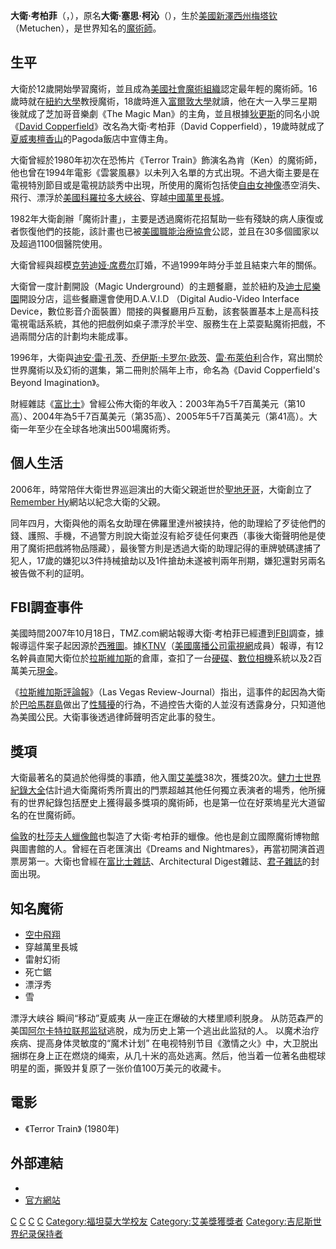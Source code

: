 {{Unreference|time=2008-09-26T00:32:41+00:00 }}
{{external links|time=2022-5-29}}
{{noteTA
| T = zh-hans:大卫·科波菲尔;zh-hk:大衛·高柏飛;zh-tw:大衛·考柏菲;
| dt = 大陸：大卫·科波菲尔；台灣：聖地牙哥；香港：聖地牙哥
| 1 = zh-hans:大卫·科波菲尔;zh-hk:大衛·高柏飛;zh-tw:大衛·考柏菲;
| d1 = 大陸：大卫·科波菲尔；台灣：大衛·考柏菲；香港：大衛·高柏飛
| 2 = zh-cn:福布斯; zh-sg:资本家杂志; zh-hk:福布斯; zh-tw:富比士;
| 3 = zh:克劳迪娅·席费尔; zh-cn:克劳迪娅·席费尔; zh-tw:克勞迪婭·雪佛; zh-hk:歌地亞·雪花;
| 4 = zh:圣迭戈; zh-cn:圣迭戈; zh-tw:聖地牙哥; zh-hk:聖地牙哥;
| 5 = zh:科特金; zh-cn:科特金; zh-tw:柯沁; zh-hk:柯沁;
| 6 = zh-cn:迪安·雷·孔茨; zh-tw:狄恩·雷·孔茨; zh-hk:甸·雷·昆士
| 7 = zh-cn:雷·布雷德伯里; zh-tw:雷·布萊伯利; zh-hk:雷·布萊伯利
}}
{{Otheruses|大卫·科波菲尔 (小说)|subject=美国魔术师|other=与其同名的狄更斯小说}}
{{Infobox Person
| name        = 大衛·考柏菲
| image       = DavidCopperfieldNewJersey2008-05-08.jpg
| image_size  = 
| caption     = 
| birth_date  = {{birth date and age|1956|9|16}}
| birth_place = {{USA}}[[紐澤西州|紐澤西州]][[梅塔钦|梅塔钦]]
| death_date  = 
| death_place = 
| occupation  = [[魔術|魔術師]]、[[魔術|幻術師]]、[[導演|導演]]、[[監製|監製]]、[[作家|作家]]
| religion    = [[猶太教|猶太教]]
| salary      = 
| networth    = 
| spouse      = 
| children    = 
| website     = [http://www.dcopperfield.com www.dcopperfield.com]
| footnotes   = 
}}
'''大衛·考柏菲'''（{{lang-en|David Copperfield}}，{{bd|1956年|9月16日||}}），原名'''大衛·塞思·柯沁'''（{{lang-en|David Seth Kotkin}}），生於[[美國|美國]][[新澤西州|新澤西州]][[梅塔钦|梅塔钦]]（Metuchen），是世界知名的[[魔術師|魔術師]]。

== 生平 ==
大衛於12歲開始學習魔術，並且成為[[美國社會魔術組織|美國社會魔術組織]]認定最年輕的魔術師。16歲時就在[[紐約大學|紐約大學]]教授魔術，18歲時進入[[富爾敦大學|富爾敦大學]]就讀，他在大一入學三星期後就成了芝加哥音樂劇《The Magic Man》的主角，並且根據[[狄更斯|狄更斯]]的同名小說《[[大卫·科波菲尔_(小说)|David Copperfield]]》改名為大衛·考柏菲（David Copperfield），19歲時就成了[[夏威夷|夏威夷]][[檀香山|檀香山]]的Pagoda飯店中宣傳主角。

大衛曾經於1980年初次在恐怖片《Terror Train》飾演名為肯（Ken）的魔術師，他也曾在1994年電影《雲裳風暴》以未列入名單的方式出現。不過大衛主要是在電視特別節目或是電視訪談秀中出現，所使用的魔術包括使[[自由女神像|自由女神像]]憑空消失、飛行、漂浮於[[科羅拉多大峽谷|美國科羅拉多大峽谷]]、穿越[[萬里長城|中國萬里長城]]。

1982年大衛創辦「魔術計畫」，主要是透過魔術花招幫助一些有殘缺的病人康復或者恢復他們的技能，該計畫也已被[[美國職能治療協會|美國職能治療協會]]公認，並且在30多個國家以及超過1100個醫院使用。

大衛曾經與超模[[歌地亞·雪花|克劳迪娅·席费尔]]訂婚，不過1999年時分手並且結束六年的關係。

大衛曾一度計劃開設（Magic Underground）的主題餐廳，並於紐約及[[迪士尼樂園|迪士尼樂園]]開設分店，這些餐廳還會使用D.A.V.I.D （Digital Audio-Video Interface Device，數位影音介面裝置）間接的與餐廳用戶互動，該套裝置基本上是高科技電視電話系統，其他的把戲例如桌子漂浮於半空、服務生在上菜耍點魔術把戲，不過兩間分店的計劃均未能成事。

1996年，大衛與[[迪安·雷·孔茨|迪安·雷·孔茨]]、[[乔伊斯·卡罗尔·欧茨|乔伊斯·卡罗尔·欧茨]]、[[雷·布萊伯利|雷·布萊伯利]]合作，寫出關於世界魔術以及幻術的選集，第二冊則於隔年上市，命名為《David Copperfield's Beyond Imagination》。

財經雜誌《[[富比士|富比士]]》曾經公佈大衛的年收入：2003年為5千7百萬美元（第10高）、2004年為5千7百萬美元（第35高）、2005年5千7百萬美元（第41高）。大衛一年至少在全球各地演出500場魔術秀。

== 個人生活 ==
2006年，時常陪伴大衛世界巡迴演出的大衛父親逝世於[[聖地牙哥_(加利福尼亞州)|聖地牙哥]]，大衛創立了[https://web.archive.org/web/20160305123619/http://www.rememberhy.com/ Remember Hy]網站以紀念大衛的父親。

同年四月，大衛與他的兩名女助理在佛羅里達州被挟持，他的助理給了歹徒他們的錢、護照、手機，不過警方則說大衛並沒有給歹徒任何東西（事後大衛聲明他是使用了魔術把戲將物品隱藏），最後警方則是透過大衛的助理記得的車牌號碼逮捕了犯人，17歲的嫌犯以3件持械搶劫以及1件搶劫未遂被判兩年刑期，嫌犯還對另兩名被告做不利的証明。

== FBI調查事件 ==
美國時間2007年10月18日，TMZ.com網站報導大衛·考柏菲已經遭到[[联邦调查局|FBI]]調查，據報導這件案子起因源於[[西雅圖|西雅圖]]。據[[KTNV|KTNV]]（[[美國廣播公司|美國廣播公司]][[電視網|電視網]]成員）報導，有12名幹員直闖大衛位於[[拉斯維加斯|拉斯維加斯]]的倉庫，查扣了一台[[硬碟|硬碟]]、[[數位相機|數位相機]]系統以及2百萬美元[[現金|現金]]。

《[[拉斯維加斯評論報|拉斯維加斯評論報]]》（Las Vegas Review-Journal）指出，這事件的起因為大衛於[[巴哈馬群島|巴哈馬群島]]做出了[[性騷擾|性騷擾]]的行為，不過控告大衛的人並沒有透露身分，只知道他為美國公民。大衛事後透過律師聲明否定此事的發生。

== 獎項 ==
大衛最著名的莫過於他得獎的事蹟，他入圍[[艾美獎|艾美獎]]38次，獲獎20次。[[健力士世界紀錄大全|健力士世界紀錄大全]]估計過大衛魔術秀所賣出的門票超越其他任何獨立表演者的場秀，他所擁有的世界紀錄包括歷史上獲得最多獎項的魔術師，也是第一位在好萊塢星光大道留名的在世魔術師。

[[倫敦|倫敦]]的[[杜莎夫人蠟像館|杜莎夫人蠟像館]]也製造了大衛·考柏菲的蠟像。他也是創立國際魔術博物館與圖書館的人。曾經在百老匯演出《Dreams and Nightmares》，再當初開演首週票房第一。大衛也曾經在[[富比士雜誌|富比士雜誌]]、Architectural Digest雜誌、[[君子雜誌|君子雜誌]]的封面出現。

== 知名魔術 ==
* [[大衛·高柏飛在空中飛翔|空中飛翔]]
* 穿越萬里長城
* 雷射幻術
* 死亡鋸
* 漂浮秀
* 雪
漂浮大峡谷
瞬间“移动”夏威夷
从一座正在爆破的大楼里顺利脱身。
从防范森严的美国[[阿尔卡特拉联邦监狱|阿尔卡特拉联邦监狱]]逃脱，成为历史上第一个逃出此监狱的人。
以魔术治疗疾病、提高身体灵敏度的“魔术计划”
在电视特别节目《激情之火》中，大卫脱出捆绑在身上正在燃烧的绳索，从几十米的高处逃离。然后，他当着一位著名曲棍球明星的面，撕毁并复原了一张价值100万美元的收藏卡。

== 電影 ==
* 《Terror Train》 (1980年)

== 外部連結 ==
* {{imdb name|id=0004518|name=David Copperfield}}
* [http://www.davidcopperfield.com/ 官方網站] {{Wayback|url=http://www.davidcopperfield.com/ |date=20210126024715 }}
{{Authority control}}
{{DEFAULTSORT:Copperfield,David}}
[[Category:新澤西州人|C]]
[[Category:美國魔術師|C]]
[[Category:俄罗斯犹太裔美国人|C]]
[[Category:好萊塢星光大道|C]]
[[Category:福坦莫大学校友|Category:福坦莫大学校友]]
[[Category:艾美獎獲獎者|Category:艾美獎獲獎者]]
[[Category:吉尼斯世界纪录保持者|Category:吉尼斯世界纪录保持者]]